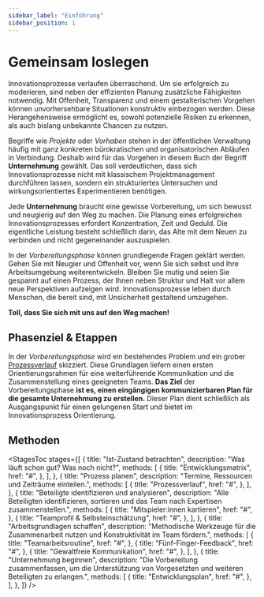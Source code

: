 ```yaml
---
sidebar_label: "Einführung"
sidebar_position: 1
---
```



# Gemeinsam loslegen

Innovationsprozesse verlaufen überraschend. Um sie erfolgreich zu moderieren, sind neben der effizienten Planung zusätzliche Fähigkeiten notwendig. Mit Offenheit, Transparenz und einem gestalterischen Vorgehen können unvorhersehbare Situationen konstruktiv einbezogen werden. Diese Herangehensweise ermöglicht es, sowohl potenzielle Risiken zu erkennen, als auch bislang unbekannte Chancen zu nutzen.

Begriffe wie _Projekte_ oder _Vorhaben_ stehen in der öffentlichen Verwaltung häufig mit ganz konkreten bürokratischen und organisatorischen Abläufen in Verbindung. Deshalb wird für das Vorgehen in diesem Buch der Begriff **Unternehmung** gewählt. Das soll verdeutlichen, dass sich Innovationsprozesse nicht mit klassischem Projektmanagement durchführen lassen, sondern ein strukturiertes Untersuchen und wirkungsorientiertes Experimentieren benötigen.

Jede **Unternehmung** braucht eine gewisse Vorbereitung, um sich bewusst und neugierig auf den Weg zu machen. Die Planung eines erfolgreichen Innovationsprozesses erfordert Konzentration, Zeit und Geduld. Die eigentliche Leistung besteht schließlich darin, das Alte mit dem Neuen zu verbinden und nicht gegeneinander auszuspielen.

In der _Vorbereitungsphase_ können grundlegende Fragen geklärt werden. Gehen Sie mit Neugier und Offenheit vor, wenn Sie sich selbst und Ihre Arbeitsumgebung weiterentwickeln. Bleiben Sie mutig und seien Sie gespannt auf einen Prozess, der Ihnen neben Struktur und Halt vor allem neue Perspektiven aufzeigen wird. Innovationsprozesse leben durch Menschen, die bereit sind, mit Unsicherheit gestaltend umzugehen.

**Toll, dass Sie sich mit uns auf den Weg machen!**

## Phasenziel & Etappen

In der _Vorbereitungsphase_ wird ein bestehendes Problem und ein grober [Prozessverlauf](/buch/vorbereiten/prozess-planen) skizziert. Diese Grundlagen liefern einen ersten Orientierungsrahmen für eine weiterführende Kommunikation und die Zusammenstellung eines geeigneten Teams. **Das Ziel** der Vorbereitungsphase **ist es, einen eingängigen kommunizierbaren Plan für die gesamte Unternehmung zu erstellen.** Dieser Plan dient schließlich als Ausgangspunkt für einen gelungenen Start und bietet im Innovationsprozess Orientierung.

## Methoden

<StagesToc
  stages={[
    {
      title: "Ist-Zustand betrachten",
      description: "Was läuft schon gut? Was noch nicht?",
      methods: [
        {
          title: "Entwicklungsmatrix",
          href: "#",
        },
      ],
    },
    {
      title: "Prozess planen",
      description: "Termine, Ressourcen und Zeiträume einteilen.",
      methods: [
        {
          title: "Prozessverlauf",
          href: "#",
        },
      ],
    },
    {
      title: "Beteiligte identifizieren und analysieren",
      description:
        "Alle Beteiligten identifizieren, sortieren und das Team nach Expertisen zusammenstellen.",
      methods: [
        {
          title: "Mitspieler:innen kartieren",
          href: "#",
        },
        {
          title: "Teamprofil & Selbsteinschätzung",
          href: "#",
        },
      ],
    },
    {
      title: "Arbeitsgrundlagen schaffen",
      description:
        "Methodische Werkzeuge für die Zusammenarbeit nutzen und Konstruktivität im Team fördern.",
      methods: [
        {
          title: "Teamarbeitsroutine",
          href: "#",
        },
        {
          title: "Fünf-Finger-Feedback",
          href: "#",
        },
        {
          title: "Gewaltfreie Kommunikation",
          href: "#",
        },
      ],
    },
    {
      title: "Unternehmung beginnen",
      description:
        "Die Vorbereitung zusammenfassen, um die Unterstützung von Vorgesetzten und weiteren Beteiligten zu erlangen.",
      methods: [
        {
          title: "Entwicklungsplan",
          href: "#",
        },
      ],
    },
  ]}
/>
